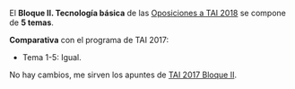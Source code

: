 {{headernoindex|1=TAI 2018. Bloque II. Tecnología básica}}

El '''Bloque II. Tecnología básica''' de las [[oposiciones|Oposiciones a TAI 2018]] se compone de '''5 temas'''.

'''Comparativa''' con el programa de TAI 2017:

* Tema 1-5: Igual.

No hay cambios, me sirven los apuntes de [[tai2017-bloque2|TAI 2017 Bloque II]].

{{oposiciones}}
{{footer}}
